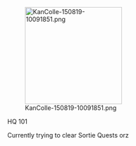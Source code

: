[[File:KanColle-150819-10091851.png|thumb|220px|right]]

HQ 101

Currently trying to clear Sortie Quests    orz